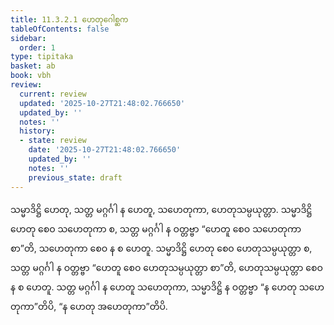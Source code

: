 ```yaml
---
title: 11.3.2.1 ဟေတုဂေါစ္ဆက
tableOfContents: false
sidebar:
  order: 1
type: tipitaka
basket: ab
book: vbh
review:
  current: review
  updated: '2025-10-27T21:48:02.766650'
  updated_by: ''
  notes: ''
  history:
  - state: review
    date: '2025-10-27T21:48:02.766650'
    updated_by: ''
    notes: ''
    previous_state: draft
---
```



<ReviewStatus review={frontmatter.review} showDetails={true} />

<HypothesisAnnotation frontmatter={frontmatter} />

<DynamicBreadcrumb />

<Division number="507" book="vbh" e="ch" v="30" p="251">

<Paragraph number="1691" book="vbh">
သမ္မာဒိဋ္ဌိ ဟေတု, သတ္တ မဂ္ဂင်္ဂါ န ဟေတူ, သဟေတုကာ, ဟေတုသမ္ပယုတ္တာ. သမ္မာဒိဋ္ဌိ ဟေတု စေဝ သဟေတုကာ စ, သတ္တ မဂ္ဂင်္ဂါ န ဝတ္တဗ္ဗာ “ဟေတူ စေဝ သဟေတုကာ စာ”တိ, သဟေတုကာ စေဝ န စ ဟေတူ. သမ္မာဒိဋ္ဌိ ဟေတု စေဝ ဟေတုသမ္ပယုတ္တာ စ, သတ္တ မဂ္ဂင်္ဂါ န ဝတ္တဗ္ဗာ “ဟေတူ စေဝ ဟေတုသမ္ပယုတ္တာ စာ”တိ, ဟေတုသမ္ပယုတ္တာ စေဝ န စ ဟေတူ. သတ္တ မဂ္ဂင်္ဂါ န ဟေတူ သဟေတုကာ, သမ္မာဒိဋ္ဌိ န ဝတ္တဗ္ဗာ “န ဟေတု သဟေတုကာ”တိပိ, “န ဟေတု အဟေတုကာ”တိပိ.
</Paragraph>
</Division>